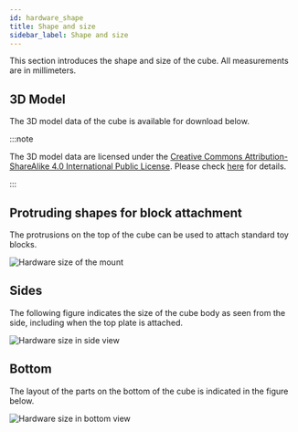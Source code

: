 ```yaml
---
id: hardware_shape
title: Shape and size
sidebar_label: Shape and size
---
```


This section introduces the shape and size of the cube. All measurements are in millimeters.

## 3D Model <span class="new"/>

The 3D model data of the cube is available for download below.


<ModelDownloadButtonGroup />


<div style={{ aspectRatio: '4 / 2', margin: '1rem 0' }}>
  <Cube3DView />
</div>

:::note

The 3D model data are licensed under the [Creative Commons Attribution-ShareAlike 4.0 International Public License](https://creativecommons.org/licenses/by-nd/4.0/). Please check [here](about.md#license) for details.

:::

## Protruding shapes for block attachment <span class="update"/>

The protrusions on the top of the cube can be used to attach standard toy blocks.

![Hardware size of the mount](assets/hardware_size_mount.svg)

## Sides

The following figure indicates the size of the cube body as seen from the side, including when the top plate is attached.

![Hardware size in side view](assets/hardware_size_side_view.svg)

## Bottom

The layout of the parts on the bottom of the cube is indicated in the figure below.

![Hardware size in bottom view](assets/hardware_size_bottom_view.svg)
